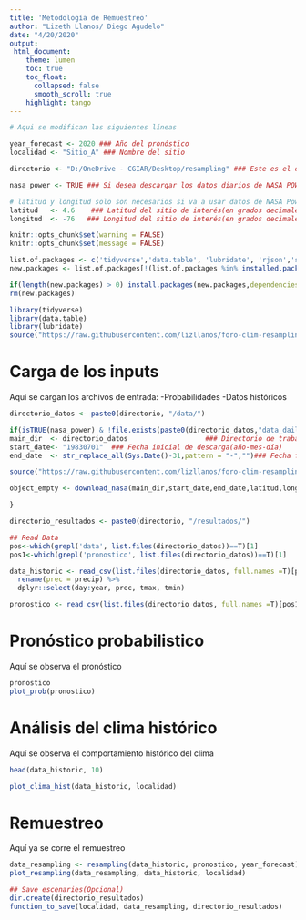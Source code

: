 ```yaml
---
title: 'Metodología de Remuestreo'
author: "Lizeth Llanos/ Diego Agudelo"
date: "4/20/2020"
output: 
 html_document:
    theme: lumen
    toc: true
    toc_float:
      collapsed: false
      smooth_scroll: true
    highlight: tango
---
```


```r
# Aqui se modifican las siguientes líneas

year_forecast <- 2020 ### Año del pronóstico
localidad <- "Sitio_A" ### Nombre del sitio

directorio <- "D:/OneDrive - CGIAR/Desktop/resampling" ### Este es el directorio donde se tienen los archivos de entrada y donde se guardarán los resultados

nasa_power <- TRUE ### Si desea descargar los datos diarios de NASA POWER ponga TRUE. Si ud desea trabajar con datos observados ponga FALSE

# latitud y longitud solo son necesarios si va a usar datos de NASA Power, de lo contrario puede omitirlos
latitud   <- 4.6    ### Latitud del sitio de interés(en grados decimales)
longitud  <- -76   ### Longitud del sitio de interés(en grados decimales)
```









```r
knitr::opts_chunk$set(warning = FALSE)
knitr::opts_chunk$set(message = FALSE)

list.of.packages <- c('tidyverse','data.table', 'lubridate', 'rjson','stringr')
new.packages <- list.of.packages[!(list.of.packages %in% installed.packages()[,"Package"])]

if(length(new.packages) > 0) install.packages(new.packages,dependencies = TRUE)
rm(new.packages)

library(tidyverse)
library(data.table)
library(lubridate)
source("https://raw.githubusercontent.com/lizllanos/foro-clim-resampling/master/resampling.R", encoding = "UTF-8")
```

# Carga de los inputs

Aquí se cargan los archivos de entrada:
-Probabilidades
-Datos históricos

```r
directorio_datos <- paste0(directorio, "/data/")

if(isTRUE(nasa_power) & !file.exists(paste0(directorio_datos,"data_daily_nasa.csv"))){
main_dir  <- directorio_datos                   ### Directorio de trabajo 
start_date<- "19830701"  ### Fecha inicial de descarga(año-mes-día)
end_date  <- str_replace_all(Sys.Date()-31,pattern = "-","")### Fecha final de descarga(año-mes-día)

source("https://raw.githubusercontent.com/lizllanos/foro-clim-resampling/master/donwload_nasa_daily.R", encoding = "UTF-8")

object_empty <- download_nasa(main_dir,start_date,end_date,latitud,longitud)

}


```



```r
directorio_resultados <- paste0(directorio, "/resultados/")

## Read Data
pos<-which(grepl('data', list.files(directorio_datos))==T)[1]
pos1<-which(grepl('pronostico', list.files(directorio_datos))==T)[1]

data_historic <- read_csv(list.files(directorio_datos, full.names =T)[pos]) %>% 
  rename(prec = precip) %>%
  dplyr::select(day:year, prec, tmax, tmin)

pronostico <- read_csv(list.files(directorio_datos, full.names =T)[pos1])


```


# Pronóstico probabilistico

Aquí se observa el pronóstico

```r
pronostico
plot_prob(pronostico)

```

# Análisis del clima histórico
Aquí se observa el comportamiento histórico del clima

```r
head(data_historic, 10)

plot_clima_hist(data_historic, localidad)

```

# Remuestreo

Aquí ya se corre el remuestreo
```r
data_resampling <- resampling(data_historic, pronostico, year_forecast)
plot_resampling(data_resampling, data_historic, localidad)

## Save escenaries(Opcional)
dir.create(directorio_resultados)
function_to_save(localidad, data_resampling, directorio_resultados)

```

